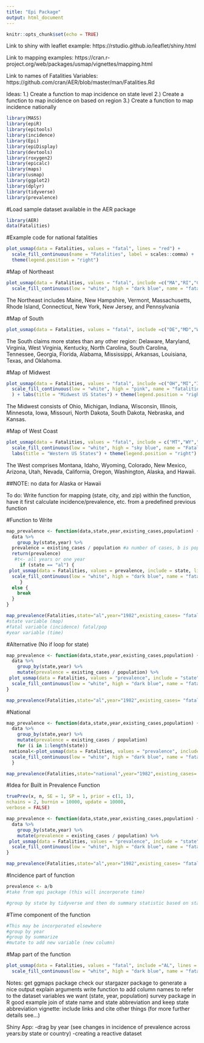 ```yaml
---
title: "Epi Package"
output: html_document
---
```


```r
knitr::opts_chunk$set(echo = TRUE)
```

Link to shiny with leaflet example:
https://rstudio.github.io/leaflet/shiny.html 

Link to mapping examples: 
https://cran.r-project.org/web/packages/usmap/vignettes/mapping.html

Link to names of Fatalities Variables:
https://github.com/cran/AER/blob/master/man/Fatalities.Rd 

Ideas:
1.) Create a function to map incidence on state level
2.) Create a function to map incidence on based on region
3.) Create a function to map incidence nationally


```r
library(MASS)
library(epiR)
library(epitools)
library(incidence)
library(Epi)
library(epiDisplay)
library(devtools)
library(roxygen2)
library(epicalc)
library(maps)
library(usmap)
library(ggplot2)
library(dplyr)
library(tidyverse)
library(prevalence)
```

#Load sample dataset available in the AER package
```r
library(AER)
data(Fatalities)
```


#Example code for national fatalities
```r
plot_usmap(data = Fatalities, values = "fatal", lines = "red") + 
  scale_fill_continuous(name = "Fatalities", label = scales::comma) + 
  theme(legend.position = "right")
```

#Map of Northeast
```r
plot_usmap(data = Fatalities, values = "fatal", include =c("MA","RI","CT","ME","VT","NH","NY","NJ","PA"), lines = "black") + 
  scale_fill_continuous(low = "white", high = "dark blue", name = "fatalities", label = scales::comma) + labs(title = "Northeast US States") + theme(legend.position = "right")
```
The Northeast includes Maine, New Hampshire, Vermont, Massachusetts, Rhode Island, Connecticut, New York, New Jersey, and Pennsylvania

#Map of South 
```r
plot_usmap(data = Fatalities, values = "fatal", include =c("DE","MD","WV","VA","KY","TN","NC","SC","GA","AL","MS","AR","LA","FL","TX","OK"), lines = "black") + scale_fill_continuous(low = "white", high = "dark green", name = "fatalities", label = scales::comma) + labs(title = "Southern US States") + theme(legend.position = "right")
```
The South claims more states than any other region: Delaware, Maryland, Virginia, West Virginia, Kentucky, North Carolina, South Carolina, Tennessee, Georgia, Florida, Alabama, Mississippi, Arkansas, Louisiana, Texas, and Oklahoma.

#Map of Midwest
```r
plot_usmap(data = Fatalities, values = "fatal", include =c("OH","MI","IN","WI","IL","MN","IA","MO","ND","SD","NE","KS"), lines = "black") + 
  scale_fill_continuous(low = "white", high = "pink", name = "fatalities", label = scales::comma
  ) + labs(title = "Midwest US States") + theme(legend.position = "right")
```
The Midwest consists of Ohio, Michigan, Indiana, Wisconsin, Illinois, Minnesota, Iowa, Missouri, North Dakota, South Dakota, Nebraska, and Kansas.

#Map of West Coast
```r
plot_usmap(data = Fatalities, values = "fatal", include = c("MT","WY","CO","NM","AZ","UT","CA", "ID", "NV", "OR", "WA"), lines = "black") + 
  scale_fill_continuous(low = "white", high = "sky blue", name = "Fatalities", label = scales::comma) + 
  labs(title = "Western US States") + theme(legend.position = "right")
```
The West comprises Montana, Idaho, Wyoming, Colorado, New Mexico, Arizona, Utah, Nevada, California, Oregon, Washington, Alaska, and Hawaii.

##NOTE: no data for Alaska or Hawaii

To do: 
Write function for mapping (state, city, and zip)
within the function, have it first calculate incidence/prevalence, etc. from a predefined previous function

#Function to Write
```r
map_prevalence <- function(data,state,year,existing_cases,population) {
  data %>%
    group_by(state,year) %>%
  prevalence = existing_cases / population #a number of cases, b is pop
  return(prevalence)
   #t<- all years or one year
     if (state == "al") {
 plot_usmap(data = Fatalities, values = prevalence, include = state, lines = "black") + 
  scale_fill_continuous(low = "white", high = "dark blue", name = "fatalities", label = scales::comma) + labs(title = "Alabama") + theme(legend.position = "right")
     }
  else {
    break
  }
}

map_prevalence(Fatalities,state="al",year="1982",existing_cases= "fatal",population= "pop")
#state variable (map)
#fatal variable (incidence) fatal/pop
#year variable (time)
```

#Alternative (No if loop for state)
```r
map_prevalence <- function(data,state,year,existing_cases,population) {
  data %>%
    group_by(state,year) %>%
    mutate(prevalence = existing_cases / population) %>%
 plot_usmap(data = Fatalities, values = "prevalence", include = "state", lines = "black") + 
  scale_fill_continuous(low = "white", high = "dark blue", name = "fatalities", label = scales::csomma) + labs(title = "State") + theme(legend.position = "right")
}

map_prevalence(Fatalities,state="al",year="1982",existing_cases= "fatal",population="pop")
```

#National 
```r
map_prevalence <- function(data,state,year,existing_cases,population) {
  data %>%
    group_by(state,year) %>%
    mutate(prevalence = existing_cases / population) 
    for (i in 1:length(state)) 
 national<-plot_usmap(data = Fatalities, values = "prevalence", include = "state", lines = "black") + 
  scale_fill_continuous(low = "white", high = "dark blue", name = "fatalities", label = scales::csomma) + labs(title = "State") + theme(legend.position = "right")
  }

map_prevalence(Fatalities,state="national",year="1982",existing_cases= "fatal",population= "pop")
```

#Idea for Built in Prevalence Function
```r

truePrev(x, n, SE = 1, SP = 1, prior = c(1, 1),
nchains = 2, burnin = 10000, update = 10000,
verbose = FALSE)

map_prevalence <- function(data,state,year,existing_cases,population) {
  data %>%
    group_by(state,year) %>%
    mutate(prevalence = existing_cases / population) %>%
 plot_usmap(data = Fatalities, values = "prevalence", include = "state", lines = "black") + 
  scale_fill_continuous(low = "white", high = "dark blue", name = "fatalities", label = scales::csomma) + labs(title = "State") + theme(legend.position = "right")
}

map_prevalence(Fatalities,state="al",year="1982",existing_cases= "fatal",population="pop")
```


#Incidence part of function
```r
prevalence <- a/b 
#take from epi package (this will incorporate time)

#group by state by tidyverse and then do summary statistic based on states 
```

#Time component of the function
```r
#This may be incorporated elsewhere
#group by year 
#group by summarize
#mutate to add new variable (new column)
```

#Map part of the function
```r
plot_usmap(data = Fatalities, values = "fatal", include ="AL", lines = "black") + 
  scale_fill_continuous(low = "white", high = "dark blue", name = "fatalities", label = scales::comma) + labs(title = "Alabama") + theme(legend.position = "right")
```

Notes:
get ggmaps package 
check our stargazer package to generate a nice output
explain arguments 
write function to add column names to refer to the dataset variables we want (state, year, population) 
survey package in R good example
join of state name and state abbreviation and keep state abbreviation
vignette: include links and cite other things (for more further details see...)

Shiny App:
-drag by year (see changes in incidence of prevalence across years:by state or country)
-creating a reactive dataset 



